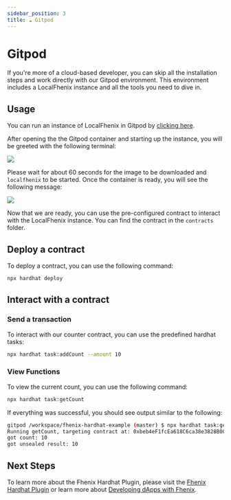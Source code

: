 ```yaml
---
sidebar_position: 3
title: ☁️ Gitpod
---
```




# <GitPodLogo width="40" height="40"/> Gitpod

If you're more of a cloud-based developer, you can skip all the installation steps and work directly with our Gitpod environment. This environment includes a LocalFhenix instance and all the tools you need to dive in.

## Usage

You can run an instance of LocalFhenix in Gitpod by [clicking here](https://gitpod.io/#https://github.com/fhenixprotocol/fhenix-hardhat-example).

After opening the the Gitpod container and starting up the instance, you will be greeted with the following terminal:

![](/img/gitpod-ss1.png)

Please wait for about 60 seconds for the image to be downloaded and `localfhenix` to be started. Once the container is ready, you will see the following message:

![](/img/gitpod-ss2.png)

Now that we are ready, you can use the pre-configured contract to interact with the LocalFhenix instance. You can find the contract in the `contracts` folder.

## Deploy a contract

To deploy a contract, you can use the following command:

```bash
npx hardhat deploy
```

## Interact with a contract

### Send a transaction

To interact with our counter contract, you can use the predefined hardhat tasks:

```bash
npx hardhat task:addCount --amount 10
```

### View Functions

To view the current count, you can use the following command:

```bash
npx hardhat task:getCount
```

If everything was successful, you should see output similar to the following:

```bash
gitpod /workspace/fhenix-hardhat-example (master) $ npx hardhat task:getCount
Running getCount, targeting contract at: 0xbeb4eF1fcEa618C6ca38e3828B00f8D481EC2CC2
got count: 10
got unsealed result: 10
```

## Next Steps

To learn more about the Fhenix Hardhat Plugin, please visit the [Fhenix Hardhat Plugin](/docs/fhenix-hardhat-plugin) or learn more about [Developing dApps with Fhenix](/docs/developing-dapps-with-fhenix).